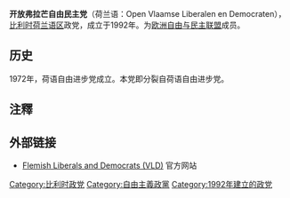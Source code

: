 {{Infobox political party
| native_name   = Vlaamse Liberalen en Democraten
| logo          = Open VLD.svg
| logo_size     = 200px
| logo_alt      = VLD Party logo
| colorcode     = {{Party meta/color/开放弗拉芒自由民主党}}
| leader        = Egbert Lachaert
| foundation    = 1846 ([[自由黨_(比利時)|自由黨]]) <br /> 1992 (VLD) <br /> 2007 (Open Vld)
| ideology      = [[自由主義|自由主義]]<br />[[社會自由主義|社會自由主義]]<br /> [[经济自由主義|经济自由主義]]<br>[[自由保守主义|自由保守主义]]<br>[[民族自由主义|民族自由主义]]<br>[[古典自由主义|古典自由主义]]<br>[[亲欧洲主义|亲欧洲主义]]
| position      = [[中間偏右|中間偏右]]<ref>{{cite web |author=Wolfram Nordsieck |url=http://www.parties-and-elections.de/belgium.html |title=Parties and Elections in Europe |publisher=Parties-and-elections.de |accessdate=2010-06-18 |archive-date=2019-04-15 |archive-url=https://web.archive.org/web/20190415200358/http://www.parties-and-elections.de/belgium.html |dead-url=no }}</ref>
| international = [[國際自由聯盟|國際自由聯盟]]
| european      = [[歐洲自由民主改革黨|歐洲自由民主改革黨]]
| europarl      = [[歐洲自由民主聯盟|歐洲自由民主聯盟]]
| colours       = [[藍色|藍色]]
<!-- 未知參數 | cartel             = [[Open_Vld|Open Vld]] -->
| affiliation1_title = 法語對應黨
| affiliation1  = [[革新运动|革新运动]]
| affiliation2_title = 德語對應黨
| affiliation2  = [[自由与进步党|自由与进步党]]
<!-- 未知參數 | names         = PVV、PL/LP -->
| headquarters  = {{flag|比利時}}[[布魯塞爾|布魯塞爾]]
| membership_year = 2018年
| membership    = {{decrease}} 60,000
| website       = https://www2.openvld.be/
| seats1_title  = [[比利時眾議院|眾議院]]
| seats1        = {{Infobox political party/seats|13|150|hex={{Party meta/color/开放弗拉芒自由民主党}}}}
| seats2_title  = [[比利時眾議院參議院|參議院]]
| seats2        = {{Infobox political party/seats|6|71|hex={{Party meta/color/开放弗拉芒自由民主党}}}}
| seats3_title  = [[弗拉芒議會|弗拉芒議會]]
| seats3        = {{Infobox political party/seats|22|124|hex={{Party meta/color/开放弗拉芒自由民主党}}}}
| seats4_title  = [[布魯塞爾議會|布魯塞爾議會]]
| seats4        = {{Infobox political party/seats|4|89|hex={{Party meta/color/开放弗拉芒自由民主党}}}}
| seats5_title  = [[歐洲議會|歐洲議會]]
| seats5        = {{Infobox political party/seats|3|22|hex={{Party meta/color/开放弗拉芒自由民主党}}}}
| country       = 比利时
}}
'''开放弗拉芒自由民主党'''（荷兰语：Open Vlaamse Liberalen en Democraten），[[比利时|比利时]][[弗拉芒语社群|荷兰语区]]政党，成立于1992年。为[[欧洲自由与民主联盟|欧洲自由与民主联盟]]成员。

== 历史 ==
1972年，荷语自由进步党成立。本党即分裂自荷语自由进步党。

== 注釋 ==
{{reflist}}

== 外部链接 ==
* [http://www.vld.be/ Flemish Liberals and Democrats (VLD)] {{Wayback|url=http://www.vld.be/ |date=20140209210530 }} 官方网站

{{比利時政黨}}

[[Category:比利时政党|Category:比利时政党]]
[[Category:自由主義政黨|Category:自由主義政黨]]
[[Category:1992年建立的政党|Category:1992年建立的政党]]